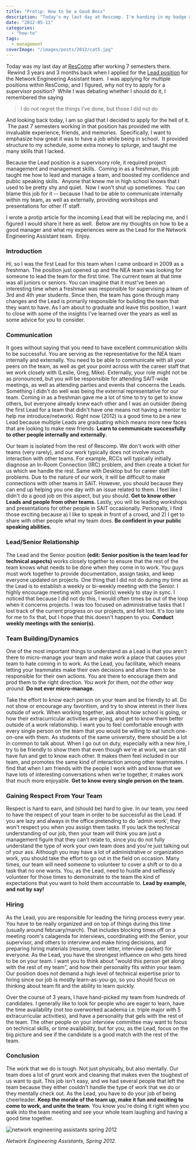 ```yaml
---
title: "Protip: How to be a Good Boss"
description: "Today's my last day at Rescomp. I'm handing in my badge after working 7 semesters in a Lead role supporting a team of 10"
date: "2012-05-11"
categories: 
  - "how-to"
tags: 
  - management
coverImage: "/images/posts/2012/cat5.jpg"
---
```


Today was my last day at [ResComp](http://www.rescomp.berkeley.edu/) after working 7 semesters there.  Rewind 3 years and 3 months back when I applied for the [Lead position](http://www.rescomp.berkeley.edu/about/jobs/networkinfrastructure/leadnetengassistant/) for the Network Engineering Assistant team.  I was applying for multiple positions within ResComp, and I figured, why not try to apply for a supervisor position?  While I was debating whether I should do it, I remembered the saying

> I do not regret the things I've done, but those I did not do

And looking back today, I am so glad that I decided to apply for the hell of it.  The past 7 semesters working in that position has provided me with invaluable experience, friends, and memories.  Specifically, I want to emphasize how great it was to have a job while being in school.  It provided structure to my schedule, some extra money to splurge, and taught me many skills that I lacked.

Because the Lead position is a supervisory role, it required project management and management skills.  Coming in as a freshman, this job taught me how to lead and manage a team, and boosted my confidence and public speaking skills.  Anyone that knew me in high school knows that I used to be pretty shy and quiet.  Now I won't shut up sometimes.  You can blame this job for it -- because I had to be able to communicate internally within my team, as well as externally, providing workshops and presentations for other IT staff.

I wrote a protip article for the incoming Lead that will be replacing me, and I figured I would share it here as well.  Below are my thoughts on how to be a good manager and what my experiences were as the Lead for the Network Engineering Assistant team.  Enjoy.

### Introduction

Hi, so I was the first Lead for this team when I came onboard in 2009 as a freshman. The position just opened up and the NEA team was looking for someone to lead the team for the first time. The current team at that time was all juniors or seniors. You can imagine that it must've been an interesting time when a freshman was responsible for supervising a team of 3rd and 4th year students. Since then, the team has gone through many changes and the Lead is primarily responsible for building the team that they want to have. As I am about to graduate and leave this position, I want to close with some of the insights I've learned over the years as well as some advice for you to consider.

### Communication

It goes without saying that you need to have excellent communication skills to be successful. You are serving as the representative for the NEA team internally and externally. You need to be able to communicate with all your peers on the team, as well as get your point across with the career staff that we work closely with (Leslie, Greg, Mike). Externally, your role might not be as pronounced, but you will be responsible for attending SAIT-wide meetings, as well as attending parties and events that concerns the Leads. Something I didn't do well was being the external representative for our team. Coming in as a freshman gave me a lot of time to try to get to know others, but everyone already knew each other and I was an outsider (being the first Lead for a team that didn't have one means not having a mentor to help me introduce/network). Right now (2012) is a good time to be a new Lead because multiple Leads are graduating which means more new faces that are looking to make new friends. **Learn to communicate successfully to other people internally and externally.**

Our team is isolated from the rest of Rescomp. We don't work with other teams (very rarely), and our work typically does not involve much interaction with other teams. For example, RCCs will typically initially diagnose an In-Room Connection (IRC) problem, and then create a ticket for us which we handle the rest. Same with Desktop but for career staff problems. Due to the nature of our work, it will be difficult to make connections with other teams in SAIT. However, you should because they can end up helping you one day with an issue related to them. I feel like I didn't do a good job on this aspect, but you should. **Get to know other Leads and people from other teams.** Lastly, you will be leading workshops and presentations for other people in SAIT occasionally. Personally, I find those exciting because a) I like to speak in front of a crowd, and 2) I get to share with other people what my team does. **Be confident in your public speaking abilities.**

### Lead/Senior Relationship

The Lead and the Senior position **(edit: Senior position is the team lead for technical aspects)** works closely together to ensure that the rest of the team knows what needs to be done when they come in to work. You guys must work together to provide documentation, assign tasks, and keep everyone updated on projects. One thing that I did not do during my time as the Lead is to establish a weekly or bi-weekly meeting with the Senior. I highly encourage meeting with your Senior(s) weekly to stay in sync. I noticed that because I did not do this, I would often times be out of the loop when it concerns projects. I was too focused on administrative tasks that I lost track of the current progress on our projects, and felt lost. It's too late for me to fix that, but I hope that this doesn't happen to you. **Conduct weekly meetings with the senior(s).**

### Team Building/Dynamics

One of the most important things to understand as a Lead is that you aren't there to micro-manage your team and make work a place that causes your team to hate coming in to work. As the Lead, you facilitate, which means letting your teammates make their own decisions and allow them to be responsible for their own actions. You are there to encourage them and prod them to the right direction. _You work for them, not the other way around._ **Do not ever micro-manage.**

Take the effort to know each person on your team and be friendly to all. Do not show or encourage any favoritism, and try to show interest in their lives outside of work. When working together, ask about how school is going, or how their extracurricular activities are going, and get to know them better outside of a work relationship. I want you to feel comfortable enough with every single person on the team that you would be willing to eat lunch one-on-one with them. As students of the same university, there should be a lot in common to talk about. When I go out on duty, especially with a new hire, I try to be friendly to show them that even though we're at work, we can still have fun and get to know each other. It makes them feel included in our team, and promotes the same kind of interaction among other teammates. I find that when I am friends with the people I work with and know that we have lots of interesting conversations when we're together, it makes work that much more enjoyable. **Get to know every single person on the team.**

### Gaining Respect From Your Team

Respect is hard to earn, and (should be) hard to give. In our team, you need to have the respect of your team in order to be successful as the Lead. If you are lazy and always in the office pretending to do 'admin work', they won't respect you when you assign them tasks. If you lack the technical understanding of our job, then your team will think you are just a management figure that they can't relate to, since you do not fully understand the type of work your own team does and you're just talking out of your ass. Although you may have a lot of administrative or organization work, you should take the effort to go out in the field on occasion. Many times, our team will need someone to volunteer to cover a shift or to do a task that no one wants. You, as the Lead, need to hustle and selflessly volunteer for those times to demonstrate to the team the kind of expectations that you want to hold them accountable to. **Lead by example, and not by say!**

### Hiring

As the Lead, you are responsible for leading the hiring process every year. You have to be really organized and on top of things during this time (usually around february/march). That includes blocking times off on a meeting room's calagenda for interviews, coordinating with the Senior, your supervisor, and others to interview and make hiring decisions, and preparing hiring materials (resume, cover letter, interview packet) for everyone. As the Lead, you have the strongest influence on who gets hired to be on your team. I want you to think about "would this person get along with the rest of my team", and how their personality fits within your team. Our position does not demand a high level of technical expertise prior to hiring since our job is mostly learn-as-you-go, so you should focus on thinking about team fit and the ability to learn quickly.

Over the course of 3 years, I have hand-picked my team from hundreds of candidates. I generally like to look for people who are eager to learn, have the time availability (not too overworked academia i.e. triple major with 5 extracurricular activities), and have a personality that gels with the rest of the team. The other people on your interview committee may want to focus on technical skills, or time availability, but for you, as the Lead, focus on the big picture and see if the candidate is a good match with the rest of the team.

### Conclusion

The work that we do is tough. Not just physically, but also mentally. Our team does a lot of grunt work and cleaning that makes even the toughest of us want to quit. This job isn't easy, and we had several people that left the team because they either couldn't handle the type of work that we do or they mentally check out. As the Lead, you have to do your job of being cheerleader. **Keep the morale of the team up, make it fun and exciting to come to work, and unite the team.** You know you're doing it right when you walk into the team meeting and see your whole team laughing and having a good time together.

![network engineering assistants spring 2012](/images/posts/2012/network-engineering-assistants-spring-2012.jpg)

_Network Engineering Assistants, Spring 2012._
